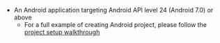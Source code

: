 * An Android application targeting Android API level 24 (Android 7.0) or above
    * For a full example of creating Android project, please follow the [project setup walkthrough](/lib/project-setup/create-application)


